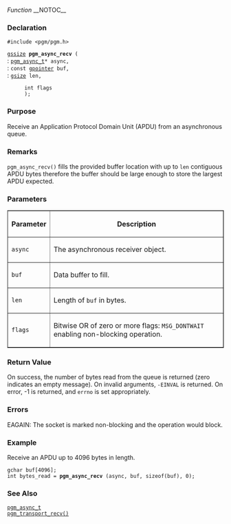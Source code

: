 ﻿''Function''
__NOTOC__
=== Declaration ===
<tt>#include <pgm/pgm.h></tt>

<tt>[http://library.gnome.org/devel/glib/stable/glib-Basic-Types.html#gssize gssize] '''pgm_async_recv''' (</tt><br>
: <tt>[[OpenPGM C Reference/pgm_async_t|pgm_async_t]]*     async,</tt><br>
: <tt>const [http://library.gnome.org/devel/glib/stable/glib-Basic-Types.html#gpointer gpointer]              buf,</tt><br>
: <tt>[http://library.gnome.org/devel/glib/stable/glib-Basic-Types.html#gsize gsize] len,</tt>
: <tt>int flags</tt><br>
: <tt>);</tt>

=== Purpose ===
Receive an Application Protocol Domain Unit (APDU) from an asynchronous queue.

=== Remarks ===
<tt>pgm_async_recv()</tt> fills the provided buffer location with up to <tt>len</tt> contiguous APDU bytes  therefore the buffer should be large enough to store the largest APDU expected.

=== Parameters ===

<table border="1" cellpadding="5" cellspacing="0">
<tr>
<th>Parameter</th>
<th>Description</th>
</tr>
<tr>
<td><tt>async</tt></td>
<td>The asynchronous receiver object.</td>
</tr><tr>
<td><tt>buf</tt></td>
<td>Data buffer to fill.</td>
</tr><tr>
<td><tt>len</tt></td>
<td>Length of <tt>buf</tt> in bytes.</td>
</tr><tr>
<td><tt>flags</tt></td>
<td>Bitwise OR of zero or more flags: <tt>MSG_DONTWAIT</tt> enabling non-blocking operation.</td>
</tr>
</table>


=== Return Value ===
On success, the number of bytes read from the queue is returned (zero indicates an empty message).  On invalid arguments, <tt>-EINVAL</tt> is returned.  On error, -1 is returned, and <tt>errno</tt> is set appropriately.

=== Errors ===
;EAGAIN: The socket is marked non-blocking and the operation would block.

=== Example ===
Receive an APDU up to 4096 bytes in length.

 gchar buf[4096];
 int bytes_read = '''pgm_async_recv''' (async, buf, sizeof(buf), 0);


=== See Also ===
<tt>[[OpenPGM C Reference/pgm_async_t|pgm_async_t]]</tt><br>
<tt>[[OpenPGM C Reference/pgm_transport_recv()|pgm_transport_recv()]]</tt>

